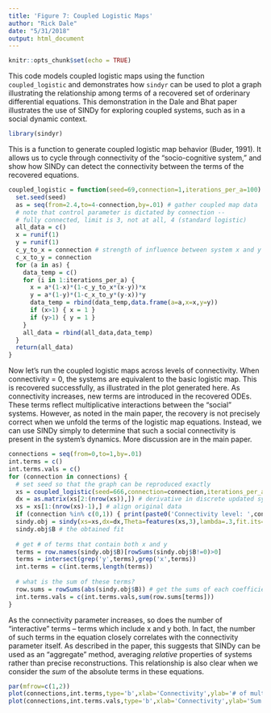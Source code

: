 ```yaml
---
title: 'Figure 7: Coupled Logistic Maps'
author: "Rick Dale"
date: "5/31/2018"
output: html_document
---
```


```r
knitr::opts_chunk$set(echo = TRUE)
```

This code models coupled logistic maps using the function `coupled_logistic` and demonstrates how `sindyr` can be used to plot a graph illustrating the relationship among terms of a recovered set of orderinary differential equations. This demonstration in the Dale and Bhat paper illustrates the use of SINDy for exploring coupled systems, such as in a social dynamic context.

```r

library(sindyr)

```

This is a function to generate coupled logistic map behavior (Buder, 1991). It allows us to cycle through connectivity of the "socio-cognitive system," and show how SINDy can detect the connectivity between the terms of the recovered equations.

```r

coupled_logistic = function(seed=69,connection=1,iterations_per_a=100) {
  set.seed(seed)
  as = seq(from=2.4,to=4-connection,by=.01) # gather coupled map data
  # note that control parameter is dictated by connection -- 
  # fully connected, limit is 3, not at all, 4 (standard logistic)
  all_data = c()
  x = runif(1)
  y = runif(1)
  c_y_to_x = connection # strength of influence between system x and y
  c_x_to_y = connection
  for (a in as) {
    data_temp = c()
    for (i in 1:iterations_per_a) {
      x = a*(1-x)*(1-c_y_to_x*(x-y))*x 
      y = a*(1-y)*(1-c_x_to_y*(y-x))*y
      data_temp = rbind(data_temp,data.frame(a=a,x=x,y=y))
      if (x>1) { x = 1 }
      if (y>1) { y = 1 }
    }
    all_data = rbind(all_data,data_temp)
  }  
  return(all_data)
}

```

Now let's run the coupled logistic maps across levels of connectivity. When connectivity = 0, the systems are equivalent to the basic logistic map. This is recovered successfully, as illustrated in the plot generated here. As connectivity increases, new terms are introduced in the recovered ODEs. These terms reflect multiplicative interactions between the "social" systems. However, as noted in the main paper, the recovery is not precisely correct when we unfold the terms of the logistic map equations. Instead, we can use SINDy simply to determine that such a social connectivity is present in the system's dynamics. More discussion are in the main paper.

```r

connections = seq(from=0,to=1,by=.01)
int.terms = c()
int.terms.vals = c()
for (connection in connections) {
  # set seed so that the graph can be reproduced exactly
  xs = coupled_logistic(seed=666,connection=connection,iterations_per_a=10) # general coupled map data (a, x, y)
  dx = as.matrix(xs[2:(nrow(xs)),]) # derivative in discrete updated systems is just x_{t+1}
  xs = xs[1:(nrow(xs)-1),] # align original data
  if (connection %in% c(0,1)) { print(paste0('Connectivity level: ',connection)) }
  sindy.obj = sindy(xs=xs,dx=dx,Theta=features(xs,3),lambda=.3,fit.its=10,plot.eq.graph=connection %in% c(0,1))
  sindy.obj$B # the obtained fit
  
  # get # of terms that contain both x and y
  terms = row.names(sindy.obj$B)[rowSums(sindy.obj$B!=0)>0]
  terms = intersect(grep('y',terms),grep('x',terms))
  int.terms = c(int.terms,length(terms))
  
  # what is the sum of these terms?
  row.sums = rowSums(abs(sindy.obj$B)) # get the sums of each coefficient (across vars)
  int.terms.vals = c(int.terms.vals,sum(row.sums[terms])) 
}

```

As the connectivity parameter increases, so does the number of "interactive" terms -- terms which include x and y both. In fact, the number of such terms in the equation closely correlates with the connectivity parameter itself. As described in the paper, this suggests that SINDy can be used as an "aggregate" method, averaging *relative* properties of systems rather than precise reconstructions. This relationship is also clear when we consider the *sum* of the absolute terms in these equations.

```r

par(mfrow=c(1,2))
plot(connections,int.terms,type='b',xlab='Connectivity',ylab='# of multiplicative terms')
plot(connections,int.terms.vals,type='b',xlab='Connectivity',ylab='Sum of coefficient magnitude')

```




